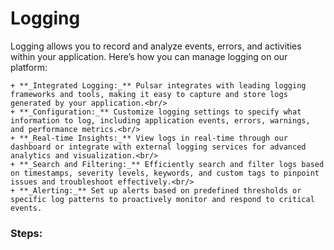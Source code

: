 # Logging

Logging allows you to record and analyze events, errors, and activities within your application. Here’s how you can manage logging on our platform:

    + **_Integrated Logging:_** Pulsar integrates with leading logging frameworks and tools, making it easy to capture and store logs generated by your application.<br/>
    + **_Configuration:_** Customize logging settings to specify what information to log, including application events, errors, warnings, and performance metrics.<br/>
    + **_Real-time Insights:_** View logs in real-time through our dashboard or integrate with external logging services for advanced analytics and visualization.<br/>
    + **_Search and Filtering:_** Efficiently search and filter logs based on timestamps, severity levels, keywords, and custom tags to pinpoint issues and troubleshoot effectively.<br/>
    + **_Alerting:_** Set up alerts based on predefined thresholds or specific log patterns to proactively monitor and respond to critical events.

### Steps:
